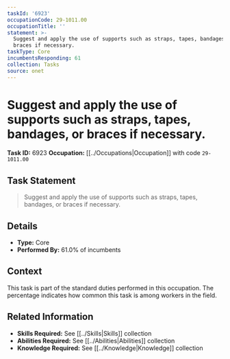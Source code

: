 ```yaml
---
taskId: '6923'
occupationCode: 29-1011.00
occupationTitle: ''
statement: >-
  Suggest and apply the use of supports such as straps, tapes, bandages, or
  braces if necessary.
taskType: Core
incumbentsResponding: 61
collection: Tasks
source: onet
---
```

# Suggest and apply the use of supports such as straps, tapes, bandages, or braces if necessary.

**Task ID:** 6923
**Occupation:** [[../Occupations|Occupation]] with code `29-1011.00`

## Task Statement

> Suggest and apply the use of supports such as straps, tapes, bandages, or braces if necessary.

## Details

- **Type:** Core
- **Performed By:** 61.0% of incumbents

## Context

This task is part of the standard duties performed in this occupation. The percentage indicates how common this task is among workers in the field.

## Related Information

- **Skills Required:** See [[../Skills|Skills]] collection
- **Abilities Required:** See [[../Abilities|Abilities]] collection
- **Knowledge Required:** See [[../Knowledge|Knowledge]] collection
